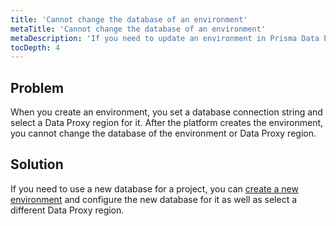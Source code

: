 ```yaml
---
title: 'Cannot change the database of an environment'
metaTitle: 'Cannot change the database of an environment'
metaDescription: 'If you need to update an environment in Prisma Data Platform to use another database, you cannot do so. As a workaround, you can create a new environment and configure a new database for it.'
tocDepth: 4
---
```


## Problem

When you create an environment, you set a database connection string and select a Data Proxy region for it. After the platform creates the environment, you cannot change the database of the environment or Data Proxy region.

## Solution

If you need to use a new database for a project, you can [create a new environment](/data-platform/classic-projects/platform/environments/create) and configure the new database for it as well as select a different Data Proxy region.

